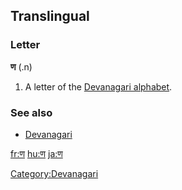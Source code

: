 ==Translingual==

===Letter===
'''ण''' (.n)

# A letter of the [[Devanagari alphabet]].

===See also===
* [[w:Devanagari|Devanagari]]

[[Category:Devanagari]]

[[fr:ण]]
[[hu:ण]]
[[ja:ण]]